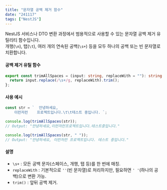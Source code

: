 ```yaml
---
title: "문자열 공백 제거 함수"
date: "241117"
tags: ["NestJS"]
---
```


NestJS 서비스나 DTO 변환 과정에서 범용적으로 사용할 수 있는 문자열 공백 제거 유틸리티 함수입니다.  
개행(`\n`), 탭(`\t`), 여러 개의 연속된 공백(`\s+`) 등을 모두 하나의 공백 또는 빈 문자열로 치환합니다.

#### 공백 제거 유틸 함수

```typescript
export const trimAllSpaces = (input: string, replaceWith = ""): string => {
  return input.replace(/\s+/g, replaceWith).trim();
};
```

#### 사용 예시

```typescript
const str = `  안녕하세요,   
    이런저런    프로젝트입니다.\t\t테스트 중입니다. `;

console.log(trimAllSpaces(str));
// Output: "안녕하세요,이런저런프로젝트입니다.테스트중입니다."

console.log(trimAllSpaces(str, " "));
// Output: "안녕하세요, 이런저런 프로젝트입니다. 테스트 중입니다."
```

#### 설명

- `\s+` : 모든 공백 문자(스페이스, 개행, 탭 등)를 한 번에 매칭.
- `replaceWith` : 기본적으로 `''`(빈 문자열)로 처리하지만, 필요하면 `' '`(하나의 공백)으로 변환 가능.
- `trim()` : 앞뒤 공백 제거.

